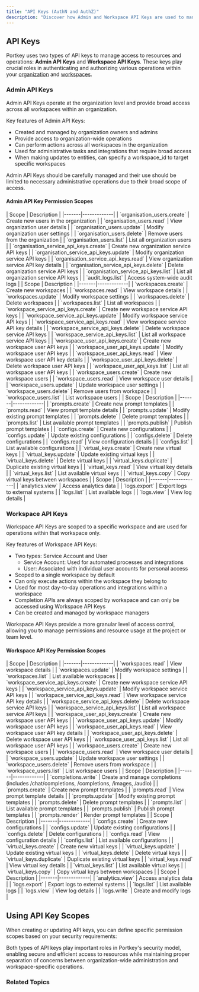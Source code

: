 ```yaml
---
title: "API Keys (AuthN and AuthZ)"
description: "Discover how Admin and Workspace API Keys are used to manage access and operations in Portkey."
---
```


## API Keys

Portkey uses two types of API keys to manage access to resources and operations: **Admin API Keys** and **Workspace API Keys**. These keys play crucial roles in authenticating and authorizing various operations within your [organization](/product/enterprise-offering/org-management/organizations) and [workspaces](/api-reference/admin-api/control-plane/admin/workspaces/create-workspace).

### Admin API Keys

Admin API Keys operate at the organization level and provide broad access across all workspaces within an organization.

Key features of Admin API Keys:

* Created and managed by organization owners and admins
* Provide access to organization-wide operations
* Can perform actions across all workspaces in the organization
* Used for administrative tasks and integrations that require broad access
* When making updates to entities, can specify a workspace\_id to target specific workspaces

Admin API Keys should be carefully managed and their use should be limited to necessary administrative operations due to their broad scope of access.

#### Admin API Key Permission Scopes


<AccordionGroup>
  <Accordion title="Organization Management" icon="building">
    | Scope | Description |
    |-------|-------------|
    | `organisation_users.create` | Create new users in the organization |
    | `organisation_users.read` | View organization user details |
    | `organisation_users.update` | Modify organization user settings |
    | `organisation_users.delete` | Remove users from the organization |
    | `organisation_users.list` | List all organization users |
    | `organisation_service_api_keys.create` | Create new organization service API keys |
    | `organisation_service_api_keys.update` | Modify organization service API keys |
    | `organisation_service_api_keys.read` | View organization service API key details |
    | `organisation_service_api_keys.delete` | Delete organization service API keys |
    | `organisation_service_api_keys.list` | List all organization service API keys |
    | `audit_logs.list` | Access system-wide audit logs |
  </Accordion>

  <Accordion title="Workspace Management" icon="folder-tree">
    | Scope | Description |
    |-------|-------------|
    | `workspaces.create` | Create new workspaces |
    | `workspaces.read` | View workspace details |
    | `workspaces.update` | Modify workspace settings |
    | `workspaces.delete` | Delete workspaces |
    | `workspaces.list` | List all workspaces |
    | `workspace_service_api_keys.create` | Create new workspace service API keys |
    | `workspace_service_api_keys.update` | Modify workspace service API keys |
    | `workspace_service_api_keys.read` | View workspace service API key details |
    | `workspace_service_api_keys.delete` | Delete workspace service API keys |
    | `workspace_service_api_keys.list` | List all workspace service API keys |
    | `workspace_user_api_keys.create` | Create new workspace user API keys |
    | `workspace_user_api_keys.update` | Modify workspace user API keys |
    | `workspace_user_api_keys.read` | View workspace user API key details |
    | `workspace_user_api_keys.delete` | Delete workspace user API keys |
    | `workspace_user_api_keys.list` | List all workspace user API keys |
    | `workspace_users.create` | Create new workspace users |
    | `workspace_users.read` | View workspace user details |
    | `workspace_users.update` | Update workspace user settings |
    | `workspace_users.delete` | Remove users from workspace |
    | `workspace_users.list` | List workspace users |
  </Accordion>

  <Accordion title="Resource Management" icon="screwdriver-wrench">
    | Scope | Description |
    |-------|-------------|
    | `prompts.create` | Create new prompt templates |
    | `prompts.read` | View prompt template details |
    | `prompts.update` | Modify existing prompt templates |
    | `prompts.delete` | Delete prompt templates |
    | `prompts.list` | List available prompt templates |
    | `prompts.publish` | Publish prompt templates |
    | `configs.create` | Create new configurations |
    | `configs.update` | Update existing configurations |
    | `configs.delete` | Delete configurations |
    | `configs.read` | View configuration details |
    | `configs.list` | List available configurations |
    | `virtual_keys.create` | Create new virtual keys |
    | `virtual_keys.update` | Update existing virtual keys |
    | `virtual_keys.delete` | Delete virtual keys |
    | `virtual_keys.duplicate` | Duplicate existing virtual keys |
    | `virtual_keys.read` | View virtual key details |
    | `virtual_keys.list` | List available virtual keys |
    | `virtual_keys.copy` | Copy virtual keys between workspaces |
  </Accordion>

  <Accordion title="Analytics and Logs" icon="chart-line">
    | Scope | Description |
    |-------|-------------|
    | `analytics.view` | Access analytics data |
    | `logs.export` | Export logs to external systems |
    | `logs.list` | List available logs |
    | `logs.view` | View log details |
  </Accordion>
</AccordionGroup>

### Workspace API Keys

Workspace API Keys are scoped to a specific workspace and are used for operations within that workspace only.

Key features of Workspace API Keys:

* Two types: Service Account and User
   * Service Account: Used for automated processes and integrations
   * User: Associated with individual user accounts for personal access
* Scoped to a single workspace by default
* Can only execute actions within the workspace they belong to
* Used for most day-to-day operations and integrations within a workspace
* Completion APIs are always scoped by workspace and can only be accessed using Workspace API Keys
* Can be created and managed by workspace managers

Workspace API Keys provide a more granular level of access control, allowing you to manage permissions and resource usage at the project or team level.

#### Workspace API Key Permission Scopes

<AccordionGroup>
  <Accordion title="Workspace Management" icon="folder-tree">
    | Scope | Description |
    |-------|-------------|
    | `workspaces.read` | View workspace details |
    | `workspaces.update` | Modify workspace settings |
    | `workspaces.list` | List available workspaces |
    | `workspace_service_api_keys.create` | Create new workspace service API keys |
    | `workspace_service_api_keys.update` | Modify workspace service API keys |
    | `workspace_service_api_keys.read` | View workspace service API key details |
    | `workspace_service_api_keys.delete` | Delete workspace service API keys |
    | `workspace_service_api_keys.list` | List all workspace service API keys |
    | `workspace_user_api_keys.create` | Create new workspace user API keys |
    | `workspace_user_api_keys.update` | Modify workspace user API keys |
    | `workspace_user_api_keys.read` | View workspace user API key details |
    | `workspace_user_api_keys.delete` | Delete workspace user API keys |
    | `workspace_user_api_keys.list` | List all workspace user API keys |
    | `workspace_users.create` | Create new workspace users |
    | `workspace_users.read` | View workspace user details |
    | `workspace_users.update` | Update workspace user settings |
    | `workspace_users.delete` | Remove users from workspace |
    | `workspace_users.list` | List workspace users |
  </Accordion>

  <Accordion title="LLM Operations" icon="robot">
    | Scope | Description |
    |-------|-------------|
    | `completions.write` | Create and manage completions (includes /chat/completions, /completions, /images, /audio) |
    | `prompts.create` | Create new prompt templates |
    | `prompts.read` | View prompt template details |
    | `prompts.update` | Modify existing prompt templates |
    | `prompts.delete` | Delete prompt templates |
    | `prompts.list` | List available prompt templates |
    | `prompts.publish` | Publish prompt templates |
    | `prompts.render` | Render prompt templates |
  </Accordion>

  <Accordion title="Resources" icon="server">
    | Scope | Description |
    |-------|-------------|
    | `configs.create` | Create new configurations |
    | `configs.update` | Update existing configurations |
    | `configs.delete` | Delete configurations |
    | `configs.read` | View configuration details |
    | `configs.list` | List available configurations |
    | `virtual_keys.create` | Create new virtual keys |
    | `virtual_keys.update` | Update existing virtual keys |
    | `virtual_keys.delete` | Delete virtual keys |
    | `virtual_keys.duplicate` | Duplicate existing virtual keys |
    | `virtual_keys.read` | View virtual key details |
    | `virtual_keys.list` | List available virtual keys |
    | `virtual_keys.copy` | Copy virtual keys between workspaces |
  </Accordion>

  <Accordion title="Analytics and Logs" icon="chart-line">
    | Scope | Description |
    |-------|-------------|
    | `analytics.view` | Access analytics data |
    | `logs.export` | Export logs to external systems |
    | `logs.list` | List available logs |
    | `logs.view` | View log details |
    | `logs.write` | Create and modify logs |
  </Accordion>
</AccordionGroup>

## Using API Key Scopes

When creating or updating API keys, you can define specific permission scopes based on your security requirements:

Both types of API keys play important roles in Portkey's security model, enabling secure and efficient access to resources while maintaining proper separation of concerns between organization-wide administration and workspace-specific operations.

### Related Topics

<Card title="Organizations" href="/product/enterprise-offering/org-management/organizations"/>
<Card title="Workspaces" href="/api-reference/admin-api/control-plane/admin/workspaces/create-workspace"/>
<Card title="User Roles & Permissions" href="/product/enterprise-offering/org-management/user-roles-and-permissions"/>
